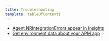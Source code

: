 ```yaml
---
title: Troubleshooting
template: tableOfContents
---
```


* [Agent NRIntegrationErrors appear in Insights](/docs/agents/manage-apm-agents/troubleshooting/agent-nrintegrationerrors-appear-insights)
* [Get environment data about your APM app](/docs/agents/manage-apm-agents/troubleshooting/get-environment-data-about-your-apm-app)
